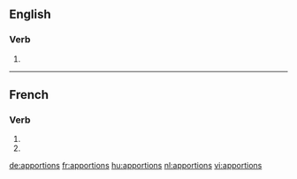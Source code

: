 ==English==

===Verb===
{{head|en|verb form}}

# {{en-third-person singular of|apportion}}

----

==French==

===Verb===
{{fr-verb-form}}

# {{conjugation of|apporter||1|p|imperf|ind|lang=fr}}
# {{conjugation of|apporter||1|p|pres|sub|lang=fr}}

[[de:apportions]]
[[fr:apportions]]
[[hu:apportions]]
[[nl:apportions]]
[[vi:apportions]]